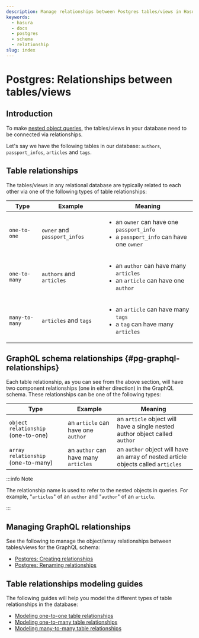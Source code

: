 ```yaml
---
description: Manage relationships between Postgres tables/views in Hasura
keywords:
  - hasura
  - docs
  - postgres
  - schema
  - relationship
slug: index
---
```


# Postgres: Relationships between tables/views

## Introduction

To make [nested object queries](/queries/postgres/nested-object-queries.mdx), the tables/views in your database need to
be connected via relationships.

Let's say we have the following tables in our database: `authors`, `passport_infos`, `articles` and `tags`.

## Table relationships

The tables/views in any relational database are typically related to each other via one of the following types of table
relationships:

| Type           | Example                      | Meaning                                                                                                      |
| -------------- | ---------------------------- | ------------------------------------------------------------------------------------------------------------ |
| `one-to-one`   | `owner` and `passport_infos` | <ul><li> an `owner` can have one `passport_info` </li><li> a `passport_info` can have one `owner` </li></ul> |
| `one-to-many`  | `authors` and `articles`     | <ul><li> an `author` can have many `articles` </li><li> an `article` can have one `author` </li></ul>        |
| `many-to-many` | `articles` and `tags`        | <ul><li> an `article` can have many `tags` </li><li> a `tag` can have many `articles` </li></ul>             |

## GraphQL schema relationships {#pg-graphql-relationships}

Each table relationship, as you can see from the above section, will have two component relationships (one in either
direction) in the GraphQL schema. These relationships can be one of the following types:

| Type                               | Example                              | Meaning                                                                           |
| ---------------------------------- | ------------------------------------ | --------------------------------------------------------------------------------- |
| `object relationship` (one-to-one) | an `article` can have one `author`   | an `article` object will have a single nested author object called `author`       |
| `array relationship` (one-to-many) | an `author` can have many `articles` | an `author` object will have an array of nested article objects called `articles` |

:::info Note

The relationship name is used to refer to the nested objects in queries. For example, "`articles`" of an `author` and
"`author`" of an `article`.

:::

## Managing GraphQL relationships

See the following to manage the object/array relationships between tables/views for the GraphQL schema:

- [Postgres: Creating relationships](/schema/postgres/table-relationships/create.mdx)
- [Postgres: Renaming relationships](/schema/postgres/table-relationships/rename.mdx)

## Table relationships modeling guides

The following guides will help you model the different types of table relationships in the database:

- [Modeling one-to-one table relationships](/schema/common-patterns/data-modeling/one-to-one.mdx)
- [Modeling one-to-many table relationships](/schema/common-patterns/data-modeling/one-to-many.mdx)
- [Modeling many-to-many table relationships](/schema/common-patterns/data-modeling/many-to-many.mdx)
